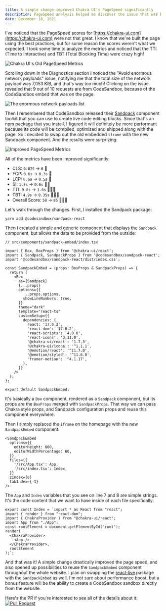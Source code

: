 ```yaml
---
title: A simple change improved Chakra UI's PageSpeed significantly
description: PageSpeed analysis helped me discover the issue that was bringing down Chakra UI's website speed score. With a simple refactor, I was able to improve the score significantly.
date: December 18, 2021
---
```


I've noticed that the PageSpeed scores for [https://chakra-ui.com](https://chakra-ui.com) were not that great. I know that
we've built the page using the best practices, but for some reason the scores weren't what we expected. I took some time
to analyze the metrics and noticed that the TTI (Time to Interactive) and TBT (Total Blocking Time) were crazy high!

![Chakra UI's Old PageSpeed Metrics](/assets/images/blog-posts/improving-chakra-ui-page-speed/old-metrics.png)

Scrolling down in the Diagnostics section I noticed the "Avoid enormous network payloads" issue, notifying me that the total
size of the network payload was 7,053 KiB, and that's way too much! Clicking on the issue revealed that 9 out of 10 requests
are from CodeSandbox, because of the CodeSandbox embed that was on the page.

![The enormous network payloads list](/assets/images/blog-posts/improving-chakra-ui-page-speed/network-payloads.png)

Then I remembered that CodeSandbox released their [Sandpack](https://sandpack.codesandbox.io/) component toolkit that you
can use to create live code editing blocks. Since that's an npm package that you install, I figured it will definitely be
more performant because its code will be compiled, optimized and shipped along with the page. So I decided to swap out
the old embedded `iframe` with the new Sandpack component. And the results were surprizing:

![Improved PageSpeed Metrics](/assets/images/blog-posts/improving-chakra-ui-page-speed/new-metrics.png)

All of the metrics have been improved significantly:

- CLS: `0.029` -> `0` 🚀
- FCP: `0.6s` -> `0.3s` 🚀
- LCP: `0.6s` -> `0.5s` 🚀
- SI: `1.7s` -> `0.6s` 🚀🚀
- TTI: `9.8s` -> `1.6s` 🚀🚀🚀
- TBT: `4.9s` -> `0.35s` 🚀🚀🚀
- Overall Score: `58` -> `85` 🚀🚀🚀

Let's walk through the changes. First, I installed the Sandpack package:

```shell
yarn add @codesandbox/sandpack-react
```

Then I created a simple and generic component that displays the `Sandpack` component, but allows the data to be provided
from the outside:

```tsx
// src/components/sandpack-embed/index.tsx

import { Box, BoxProps } from '@chakra-ui/react';
import { Sandpack, SandpackProps } from '@codesandbox/sandpack-react';
import '@codesandbox/sandpack-react/dist/index.css';

const SandpackEmbed = (props: BoxProps & SandpackProps) => {
  return (
    <Box
      as={Sandpack}
      {...props}
      options={{
        ...props.options,
        showLineNumbers: true,
      }}
      theme="dark"
      template="react-ts"
      customSetup={{
        dependencies: {
          react: '17.0.2',
          'react-dom': '17.0.2',
          'react-scripts': '4.0.0',
          'react-icons': '3.11.0',
          '@chakra-ui/react': '1.7.3',
          '@chakra-ui/icons': '^1.1.1',
          '@emotion/react': '^11.7.0',
          '@emotion/styled': '^11.6.0',
          'framer-motion': '^4.1.17',
        },
      }}
    />
  );
};

export default SandpackEmbed;
```

It's basically a `Box` component, rendered as a `Sandpack` component, but its props are the `BoxProps` merged with `SandpackProps`.
That way we can pass Chakra style props, and Sandpack configuration props and reuse this component everywhere.

Then I simply replaced the `iframe` on the homepage with the new `SandpackEmbed` component:

```tsx
<SandpackEmbed
  options={{
    editorHeight: 600,
    editorWidthPercentage: 60,
  }}
  files={{
    '/src/App.tsx': App,
    '/src/index.tsx': Index,
  }}
  zIndex={0}
  tabIndex={-1}
/>
```

The `App` and `Index` variables that you see on line 7 and 8 are simple strings. It's the code content that we want to have
inside of each file specifically:

```tsx
export const Index = `import * as React from "react";
import { render } from "react-dom";
import { ChakraProvider } from "@chakra-ui/react";
import App from "./App";
const rootElement = document.getElementById("root");
render(
  <ChakraProvider>
    <App />
  </ChakraProvider>,
  rootElement
);`;
```

And that was it! A simple change drastically improved the page speed, and also opened up possibilities to reuse the
`SandpackEmbed` component throughout the whole website. I plan on swapping the [react-live](https://www.npmjs.com/package/react-live)
package with the `SandpackEmbed` as well. I'm not sure about performance boost, but a bonus feature will be the ability
to create a CodeSandbox sandbox directly from the website.

Here's the PR if you're interested to see all of the details about it:
[![Pull Request](https://opengraph.githubassets.com/f4a95bd3aa5113a1f599f5a810edeb16b885f3364b0443dc3c34a02c3290a5d8/chakra-ui/chakra-ui-docs/pull/154)](https://github.com/chakra-ui/chakra-ui-docs/pull/154)
